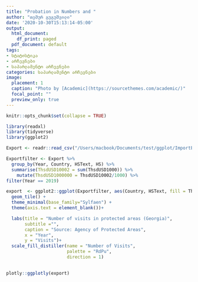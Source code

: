 ```yaml
---
title: "Probation in Numbers and "
author: "თემურ გუგუშვილი"
date: '2020-10-30T15:13:14-05:00'
output:
  html_document:
    df_print: paged
  pdf_document: default
tags:
- სტატისტიკა
- არჩევნები
- საპარლამენტო არჩევნები
categories: საპარლამენტო არჩევნები
image:
  placement: 1
  caption: "Photo by [Academic](https://sourcethemes.com/academic/)"
  focal_point: ""
  preview_only: true
---
```


```r
knitr::opts_chunk$set(collapse = TRUE)
```

```r
library(readxl)
library(tidyverse)
library(ggplot2)

```

```r

Export <- readr::read_csv("/Users/macbook/Documents/test/ggplot/ImportExportGeorgia/Data/ExportByCoutry.csv")

Exportfilter <- Export %>%
  group_by(Year, Country, HSText, HS) %>%
  summarise(ThsdUSD10002 = sum(ThsdUSD1000)) %>%
    mutate(ThsdUSD1000000 = ThsdUSD10002/1000) %>%
filter(Year == 2019)


```



```r


export  <- ggplot2::ggplot(Exportfilter, aes(Country, HSText, fill = ThsdUSD1000000))+
  geom_tile() +
  theme_minimal(base_family="Sylfaen") +
  theme(axis.text = element_blank())+

  labs(title = "Number of visits in protected areas (Georgia)",
       subtitle ="",
       caption = "Source: Agency of Protected Areas",
       x = "Year",
       y = "Visits")+
  scale_fill_distiller(name = "Number of Visits",
                       palette = "RdPu",
                       direction = 1)
  

plotly::ggplotly(export)

```